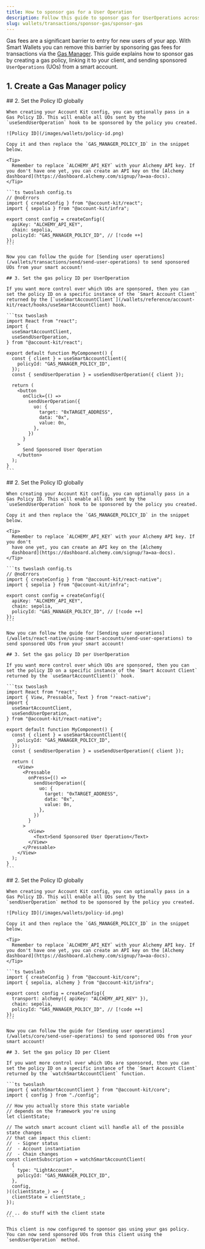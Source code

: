 ```yaml
---
title: How to sponsor gas for a User Operation
description: Follow this guide to sponsor gas for UserOperations across different frameworks
slug: wallets/transactions/sponsor-gas/sponsor-gas
---
```


Gas fees are a significant barrier to entry for new users of your app. With Smart Wallets you can remove this barrier by sponsoring gas fees for transactions via the [Gas Manager](https://docs.alchemy.com/docs/gas-manager-services/?a=ak-docs). This guide explains how to sponsor gas by creating a gas policy, linking it to your client, and sending sponsored `UserOperations` (UOs) from a smart account.

## 1. Create a Gas Manager policy

<Markdown src="../../shared/create-gas-policy.mdx" />

<Tabs>
  <Tab title="React">
    ## 2. Set the Policy ID globally

    When creating your Account Kit config, you can optionally pass in a Gas Policy ID. This will enable all UOs sent by the `useSendUserOperation` hook to be sponsored by the policy you created.

    ![Policy ID](/images/wallets/policy-id.png)

    Copy it and then replace the `GAS_MANAGER_POLICY_ID` in the snippet below.

    <Tip>
      Remember to replace `ALCHEMY_API_KEY` with your Alchemy API key. If you don't have one yet, you can create an API key on the [Alchemy dashboard](https://dashboard.alchemy.com/signup/?a=aa-docs).
    </Tip>

    ```ts twoslash config.ts
    // @noErrors
    import { createConfig } from "@account-kit/react";
    import { sepolia } from "@account-kit/infra";

    export const config = createConfig({
      apiKey: "ALCHEMY_API_KEY",
      chain: sepolia,
      policyId: "GAS_MANAGER_POLICY_ID", // [!code ++]
    });
    ```

    Now you can follow the guide for [Sending user operations](/wallets/transactions/send/send-user-operations) to send sponsored UOs from your smart account!

    ## 3. Set the gas policy ID per UserOperation

    If you want more control over which UOs are sponsored, then you can set the policy ID on a specific instance of the `Smart Account Client` returned by the [`useSmartAccountClient`](/wallets/reference/account-kit/react/hooks/useSmartAccountClient) hook.

    ```tsx twoslash
    import React from "react";
    import {
      useSmartAccountClient,
      useSendUserOperation,
    } from "@account-kit/react";

    export default function MyComponent() {
      const { client } = useSmartAccountClient({
        policyId: "GAS_MANAGER_POLICY_ID",
      });
      const { sendUserOperation } = useSendUserOperation({ client });

      return (
        <button
          onClick={() =>
            sendUserOperation({
              uo: {
                target: "0xTARGET_ADDRESS",
                data: "0x",
                value: 0n,
              },
            })
          }
        >
          Send Sponsored User Operation
        </button>
      );
    }
    ```

  </Tab>
  <Tab title="React Native">
    ## 2. Set the Policy ID globally

    When creating your Account Kit config, you can optionally pass in a Gas Policy ID. This will enable all UOs sent by the `useSendUserOperation` hook to be sponsored by the policy you created.

    Copy it and then replace the `GAS_MANAGER_POLICY_ID` in the snippet below.

    <Tip>
      Remember to replace `ALCHEMY_API_KEY` with your Alchemy API key. If you don't
      have one yet, you can create an API key on the [Alchemy
      dashboard](https://dashboard.alchemy.com/signup/?a=aa-docs).
    </Tip>

    ```ts twoslash config.ts
    // @noErrors
    import { createConfig } from "@account-kit/react-native";
    import { sepolia } from "@account-kit/infra";

    export const config = createConfig({
      apiKey: "ALCHEMY_API_KEY",
      chain: sepolia,
      policyId: "GAS_MANAGER_POLICY_ID", // [!code ++]
    });
    ```

    Now you can follow the guide for [Sending user operations](/wallets/react-native/using-smart-accounts/send-user-operations) to send sponsored UOs from your smart account!

    ## 3. Set the gas policy ID per UserOperation

    If you want more control over which UOs are sponsored, then you can set the policy ID on a specific instance of the `Smart Account Client` returned by the `useSmartAccountClient()` hook.

    ```tsx twoslash
    import React from "react";
    import { View, Pressable, Text } from "react-native";
    import {
      useSmartAccountClient,
      useSendUserOperation,
    } from "@account-kit/react-native";

    export default function MyComponent() {
      const { client } = useSmartAccountClient({
        policyId: "GAS_MANAGER_POLICY_ID",
      });
      const { sendUserOperation } = useSendUserOperation({ client });

      return (
        <View>
          <Pressable
            onPress={() =>
              sendUserOperation({
                uo: {
                  target: "0xTARGET_ADDRESS",
                  data: "0x",
                  value: 0n,
                },
              })
            }
          >
            <View>
              <Text>Send Sponsored User Operation</Text>
            </View>
          </Pressable>
        </View>
      );
    }
    ```

  </Tab>
  <Tab title="Other Javascript">
    ## 2. Set the Policy ID globally

    When creating your Account Kit config, you can optionally pass in a Gas Policy ID. This will enable all UOs sent by the `sendUserOperation` method to be sponsored by the policy you created.

    ![Policy ID](/images/wallets/policy-id.png)

    Copy it and then replace the `GAS_MANAGER_POLICY_ID` in the snippet below.

    <Tip>
      Remember to replace `ALCHEMY_API_KEY` with your Alchemy API key. If you don't have one yet, you can create an API key on the [Alchemy dashboard](https://dashboard.alchemy.com/signup/?a=aa-docs).
    </Tip>

    ```ts twoslash
    import { createConfig } from "@account-kit/core";
    import { sepolia, alchemy } from "@account-kit/infra";

    export const config = createConfig({
      transport: alchemy({ apiKey: "ALCHEMY_API_KEY" }),
      chain: sepolia,
      policyId: "GAS_MANAGER_POLICY_ID", // [!code ++]
    });
    ```

    Now you can follow the guide for [Sending user operations](/wallets/core/send-user-operations) to send sponsored UOs from your smart account!

    ## 3. Set the gas policy ID per Client

    If you want more control over which UOs are sponsored, then you can set the policy ID on a specific instance of the `Smart Account Client` returned by the `watchSmartAccountClient` function.

    ```ts twoslash
    import { watchSmartAccountClient } from "@account-kit/core";
    import { config } from "./config";

    // How you actually store this state variable
    // depends on the framework you're using
    let clientState;

    // The watch smart account client will handle all of the possible state changes
    // that can impact this client:
    //  - Signer status
    //  - Account instantiation
    //  - Chain changes
    const clientSubscription = watchSmartAccountClient(
      {
        type: "LightAccount",
        policyId: "GAS_MANAGER_POLICY_ID",
      },
      config,
    )((clientState_) => {
      clientState = clientState_;
    });

    // .. do stuff with the client state
    ```

    This client is now configured to sponsor gas using your gas policy. You can now send sponsored UOs from this client using the `sendUserOperation` method.

  </Tab>
</Tabs>
